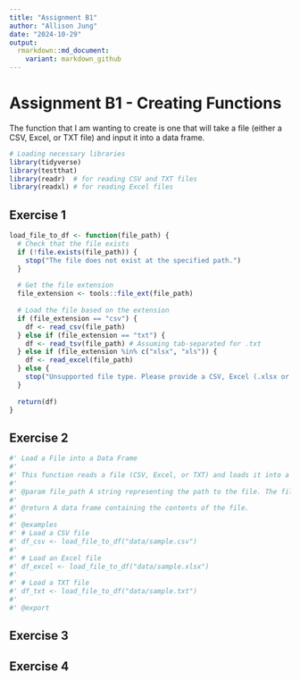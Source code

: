 ```yaml
---
title: "Assignment B1"
author: "Allison Jung"
date: "2024-10-29"
output:
  rmarkdown::md_document:
    variant: markdown_github
---
```

# Assignment B1 - Creating Functions

The function that I am wanting to create is one that will take a file (either a CSV, Excel, or TXT file) and input it into a data frame.

```r
# Loading necessary libraries
library(tidyverse)
library(testthat)
library(readr)  # for reading CSV and TXT files
library(readxl) # for reading Excel files
```

## Exercise 1

```r
load_file_to_df <- function(file_path) {
  # Check that the file exists
  if (!file.exists(file_path)) {
    stop("The file does not exist at the specified path.")
  }
  
  # Get the file extension
  file_extension <- tools::file_ext(file_path)
  
  # Load the file based on the extension
  if (file_extension == "csv") {
    df <- read_csv(file_path)
  } else if (file_extension == "txt") {
    df <- read_tsv(file_path) # Assuming tab-separated for .txt
  } else if (file_extension %in% c("xlsx", "xls")) {
    df <- read_excel(file_path)
  } else {
    stop("Unsupported file type. Please provide a CSV, Excel (.xlsx or .xls), or TXT file.")
  }
  
  return(df)
}
```

## Exercise 2
```r
#' Load a File into a Data Frame
#'
#' This function reads a file (CSV, Excel, or TXT) and loads it into a data frame. The function automatically detects the file type based on the file extension.
#'
#' @param file_path A string representing the path to the file. The file extension should be `.csv`, `.xlsx`, `.xls`, or `.txt`.
#'
#' @return A data frame containing the contents of the file.
#'
#' @examples
#' # Load a CSV file
#' df_csv <- load_file_to_df("data/sample.csv")
#'
#' # Load an Excel file
#' df_excel <- load_file_to_df("data/sample.xlsx")
#'
#' # Load a TXT file
#' df_txt <- load_file_to_df("data/sample.txt")
#'
#' @export
```

## Exercise 3


## Exercise 4
